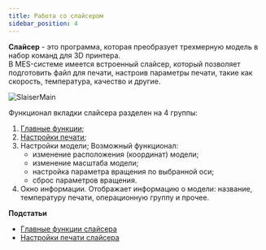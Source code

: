 ```yaml
---
title: Работа со слайсером
sidebar_position: 4
---
```

**Слайсер** - это программа, которая преобразует трехмерную модель в набор команд для 3D принтера.\
В MES-системе имеется встроенный слайсер, который позволяет подготовить файл для печати, 
настроив параметры печати, такие как скорость, температура, качество и другие.

![SlaiserMain](./img/SlaiserMain.png)

Функционал вкладки слайсера разделен на 4 группы:

1. [Главные функции](https://mes-docs.onrender.com/docs/Slicer/MainSlicerFunctions);
2. [Настройки печати](https://mes-docs.onrender.com/docs/Slicer/SlicerPrintingSettings);
3. Настройки модели;
   Возможный функционал:
   - изменение расположения (координат) модели;
   - изменение масштаба модели;
   - настройка параметра вращения по выбранной оси;
   - сброс параметров вращения.
4. Окно информации.
   Отображает информацию о модели: название, температуру печати, операционную группу и прочее.

**Подстатьи**
- [Главные функции слайсера](https://mes-docs.onrender.com/docs/Slicer/MainSlicerFunctions)
- [Настройки печати слайсера](https://mes-docs.onrender.com/docs/Slicer/SlicerPrintingSettings)